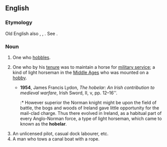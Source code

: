 ==English==

===Etymology===
Old English also {{m|ang|hobeler}}, {{etyl|fro|en}} {{m|fro|hobelier}}, {{etyl|la|en}} {{attention|la}} {{m|la|hobellarius}}. See {{m|en|hobby||a horse}}.

===Noun===
{{en-noun}}

# One who [[hobble]]s.
# {{lb|en|UK|historical}} One who by his [[tenure]] was to maintain a horse for [[military service]]; a kind of light horseman in the [[Middle Ages]] who was mounted on a [[hobby]].
#* '''1954''', James Francis Lydon, ''The hobelar: An Irish contribution to medieval warfare'', Irish Sword, II, v, pp.&nbsp;12–16''.
#*:* However superior the Norman knight might be upon the field of battle, the bogs and woods of Ireland gave little opportunity for the mail-clad charge. Thus there evolved in Ireland, as a habitual part of every Anglo-Norman force, a type of light horseman, which came to known as the '''hobelar'''.
#: {{rfquotek|Hallam}}
#: {{rfquotek|Sir J. Davies}}
# An unlicensed pilot, casual dock labourer, etc.
# A man who tows a canal boat with a rope.